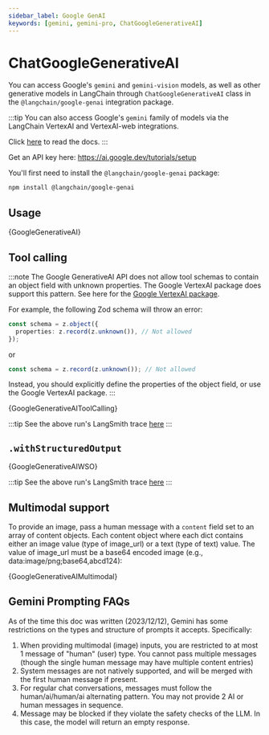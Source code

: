 ```yaml
---
sidebar_label: Google GenAI
keywords: [gemini, gemini-pro, ChatGoogleGenerativeAI]
---
```



# ChatGoogleGenerativeAI

You can access Google's `gemini` and `gemini-vision` models, as well as other
generative models in LangChain through `ChatGoogleGenerativeAI` class in the
`@langchain/google-genai` integration package.

:::tip
You can also access Google's `gemini` family of models via the LangChain VertexAI and VertexAI-web integrations.

Click [here](/docs/integrations/chat/google_vertex_ai) to read the docs.
:::

Get an API key here: https://ai.google.dev/tutorials/setup

You'll first need to install the `@langchain/google-genai` package:


<IntegrationInstallTooltip></IntegrationInstallTooltip>

```bash npm2yarn
npm install @langchain/google-genai
```

## Usage


<UnifiedModelParamsTooltip></UnifiedModelParamsTooltip>


<CodeBlock language="typescript">{GoogleGenerativeAI}</CodeBlock>

## Tool calling

:::note
The Google GenerativeAI API does not allow tool schemas to contain an object field with unknown properties.
The Google VertexAI package does support this pattern. See here for the [Google VertexAI package](/docs/integrations/chat/google_vertex_ai).

For example, the following Zod schema will throw an error:

```typescript
const schema = z.object({
  properties: z.record(z.unknown()), // Not allowed
});
```

or
```typescript
const schema = z.record(z.unknown()); // Not allowed
```

Instead, you should explicitly define the properties of the object field, or use the Google VertexAI package.
:::


<CodeBlock language="typescript">{GoogleGenerativeAIToolCalling}</CodeBlock>

:::tip
See the above run's LangSmith trace [here](https://smith.langchain.com/public/31faf31b-dbd0-436c-a425-b9eb1bccf8b7/r)
:::

## `.withStructuredOutput`


<CodeBlock language="typescript">{GoogleGenerativeAIWSO}</CodeBlock>

:::tip
See the above run's LangSmith trace [here](https://smith.langchain.com/public/4506314e-21ea-43a9-9718-22cad0bbbb38/r)
:::

## Multimodal support

To provide an image, pass a human message with a `content` field set to an array of content objects. Each content object
where each dict contains either an image value (type of image_url) or a text (type of text) value. The value of image_url must be a base64
encoded image (e.g., data:image/png;base64,abcd124):


<CodeBlock language="typescript">{GoogleGenerativeAIMultimodal}</CodeBlock>

## Gemini Prompting FAQs

As of the time this doc was written (2023/12/12), Gemini has some restrictions on the types and structure of prompts it accepts. Specifically:

1. When providing multimodal (image) inputs, you are restricted to at most 1 message of "human" (user) type. You cannot pass multiple messages (though the single human message may have multiple content entries)
2. System messages are not natively supported, and will be merged with the first human message if present.
3. For regular chat conversations, messages must follow the human/ai/human/ai alternating pattern. You may not provide 2 AI or human messages in sequence.
4. Message may be blocked if they violate the safety checks of the LLM. In this case, the model will return an empty response.
